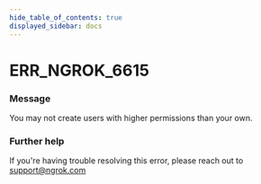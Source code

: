 ```yaml
---
hide_table_of_contents: true
displayed_sidebar: docs
---
```



# ERR_NGROK_6615

### Message
You may not create users with higher permissions than your own.

<ErrorDetails error='err_ngrok_6615' />


### Further help
If you're having trouble resolving this error, please reach out to [support@ngrok.com](mailto:support@ngrok.com?subject=Help%20with%20ERR_NGROK_6615)

